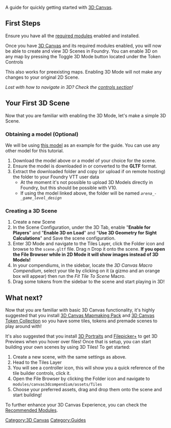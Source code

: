 
A guide for quickly getting started with [3D
Canvas](3D_Canvas "wikilink").

## First Steps

Ensure you have all the [required
modules](3D_Canvas#Required_Modules "wikilink") enabled and installed.

Once you have [3D Canvas](3D_Canvas "wikilink") and its required modules
enabled, you will now be able to create and view 3D Scenes in Foundry.
You can enable 3D on any map by pressing the Toggle 3D Mode button
<i class="fas fa-cube"></i> located under the Token Controls <i class="fas fa-user"></i>

This also works for preexisting maps. Enabling 3D Mode will not make any
changes to your original 2D Scene.

*Lost with how to navigate in 3D? Check the [controls
section](3D_Canvas#Controls "wikilink")\!*

## Your First 3D Scene

Now that you are familiar with enabling the 3D Mode, let's make a simple
3D Scene.

### Obtaining a model (Optional)

We will be using [this
model](https://sketchfab.com/3d-models/arena-game-level-design-2af935c72b0d4e758ef5ad376d0dba32)
as an example for the guide. You can use any other model for this
tutorial.

1.  Download the model above or a model of your choice for the scene.
2.  Ensure the model is downloaded in or converted to the **GLTF**
    format.
3.  Extract the downloaded folder and copy (or upload if on remote
    hosting) the folder to your Foundry VTT user data
      - At the moment it's not possible to upload 3D Models directly in
        Foundry, but this should be possible with V10.
      - If using the model linked above, the folder will be named
        *`arena_-_game_level_design`*

### Creating a 3D Scene

1.  Create a new Scene
2.  In the Scene Configuration, under the 3D Tab, enable "**Enable for
    Players**" and "**Enable 3D on Load**" and "**Use 3D Geometry for
    Sight Calculations**" and Save the scene configuration.
3.  Enter 3D Mode and navigate to the Tiles Layer, click the Folder icon
    and browse to the `scene.gltf` file. Drag n Drop it onto the scene.
    **If you open the File Browser while in 2D Mode it will show images
    instead of 3D Models\!**
4.  In your compendiums, in the sidebar, locate the *3D Canvas Macro
    Compendium*, select your tile by clicking on it (a gizmo and an
    orange box will appear) then run the *Fit Tile To Scene* Macro.
5.  Drag some tokens from the sidebar to the scene and start playing in
    3D\!

## What next?

Now that you are familiar with basic 3D Canvas functionality, it's
highly suggested that you install [3D Canvas Mapmaking
Pack](https://github.com/theripper93/canvas3dcompendium) and [3D Canvas
Token
Collection](https://github.com/theripper93/canvas3dtokencompendium) so
you have some tiles, tokens and premade scenes to play around with\!

It's also suggested that you install [3D
Portraits](3D_Portraits "wikilink") and
[Filepicker+](Filepicker+ "wikilink") to get 3D Previews when you hover
over files\! Once that is setup, you can start building your own scenes
by using 3D Tiles\! To get started:

1.  Create a new scene, with the same settings as above.
2.  Head to the Tiles Layer
3.  You will see a controller icon, this will show you a quick reference
    of the tile builder controls, click it.
4.  Open the File Browser by clicking the Folder icon and navigate to
    `modules/canvas3dcompendium/assets/Tiles`
5.  Choose your preferred assets, drag and drop them onto the scene and
    start building\!

To further enhance your 3D Canvas Experience, you can check the
[Recommended Modules](3D_Canvas#Recommended_Modules "wikilink").

[Category:3D Canvas](Category:3D_Canvas "wikilink")
[Category:Guides](Category:Guides "wikilink")
